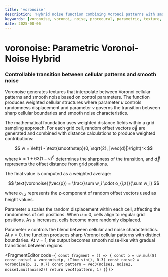 ```yaml
---
title: 'voronoise'
description: 'Hybrid noise function combining Voronoi patterns with smooth interpolation for parametric texture control'
keywords: [voronoise, voronoi, noise, procedural, parametric, texture, hybrid]
date: 2025-08-06
---
```



# voronoise: Parametric Voronoi-Noise Hybrid

### Controllable transition between cellular patterns and smooth noise

Voronoise generates textures that interpolate between Voronoi cellular patterns and smooth noise based on control parameters. The function produces weighted cellular structures where parameter $u$ controls randomness displacement and parameter $v$ governs the transition between sharp cellular boundaries and smooth noise characteristics.

The mathematical foundation uses weighted distance fields within a grid sampling approach. For each grid cell, random offset vectors $\vec{o}$ are generated and combined with distance calculations to produce weighted contributions:

$$
w = \left(1 - \text{smoothstep}(0, \sqrt{2}, |\vec{d}|)\right)^k
$$

where $k = 1 + 63(1-v)^6$ determines the sharpness of the transition, and $\vec{d}$ represents the offset distance from grid positions.

The final value is computed as a weighted average:

$$
\text{voronoise}(\vec{p}) = \frac{\sum w_i \cdot o_{i,z}}{\sum w_i}
$$

where $o_{i,z}$ represents the z-component of random offset vectors used as height values.

Parameter $u$ scales the random displacement within each cell, affecting the randomness of cell positions. When $u = 0$, cells align to regular grid positions. As $u$ increases, cells become more randomly displaced.

Parameter $v$ controls the blend between cellular and noise characteristics. At $v = 0$, the function produces sharp Voronoi cellular patterns with distinct boundaries. At $v = 1$, the output becomes smooth noise-like with gradual transitions between regions.

<FragmentEditor
        code={`
const fragment = () => {
        const p = uv.mul(8)
        const noise1 = voronoise(p, iTime.sin(), 0.3)
        const noise2 = voronoise(p, 1, 0.7)
        const pattern = vec3(noise1, noise2, noise1.mul(noise2))
        return vec4(pattern, 1)
}`}
/>
